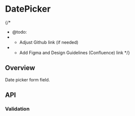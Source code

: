 
<Meta of={DatePickerStories} />

# DatePicker

{/*
  * @todo:
  * - Adjust Github link (if needed)
  * - Add Figma and Design Guidelines (Confluence) link
  */}
<ResourceLinks
  sourceCode="https://github.com/cultureamp/kaizen-design-system/tree/main/packages/components/src/DatePicker"
  figma=""
  designGuidelines=""
  className="!mb-8"
/>

<KaioNotification />

<Installation
  installCommand="yarn add @kaizen/components"
  importStatement='import { DatePicker } from "@kaizen/components"'
/>

## Overview

Date picker form field.

<Canvas of={DatePickerStories.Playground} />
<Controls of={DatePickerStories.Playground} />

## API

### Validation

<DocsStory of={DatePickerStories.Validation} />
